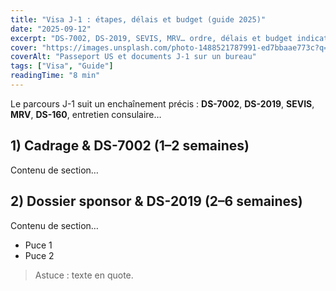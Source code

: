 ```yaml
---
title: "Visa J-1 : étapes, délais et budget (guide 2025)"
date: "2025-09-12"
excerpt: "DS-7002, DS-2019, SEVIS, MRV… ordre, délais et budget indicatif pour partir sereinement."
cover: "https://images.unsplash.com/photo-1488521787991-ed7bbaae773c?q=80&w=1400&auto=format&fit=crop"
coverAlt: "Passeport US et documents J-1 sur un bureau"
tags: ["Visa", "Guide"]
readingTime: "8 min"
---
```


Le parcours J-1 suit un enchaînement précis : **DS-7002**, **DS-2019**, **SEVIS**, **MRV**, **DS-160**, entretien consulaire…

## 1) Cadrage & DS-7002 (1–2 semaines)

Contenu de section…

## 2) Dossier sponsor & DS-2019 (2–6 semaines)

Contenu de section…

- Puce 1
- Puce 2

> Astuce : texte en quote.
